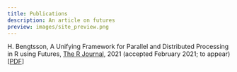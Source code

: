 ```yaml
---
title: Publications
description: An article on futures
preview: images/site_preview.png
---
```


H. Bengtsson, A Unifying Framework for Parallel and Distributed Processing in R using Futures, [The R Journal](https://journal.r-project.org/), 2021 (accepted February 2021; to appear) [[PDF](https://raw.githubusercontent.com/HenrikBengtsson/article-bengtsson-future/master/release/bengtsson-future.pdf)]


